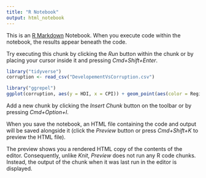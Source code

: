 ```yaml
---
title: "R Notebook"
output: html_notebook
---
```


This is an [R Markdown](http://rmarkdown.rstudio.com) Notebook. When you execute code within the notebook, the results appear beneath the code. 

Try executing this chunk by clicking the *Run* button within the chunk or by placing your cursor inside it and pressing *Cmd+Shift+Enter*. 

```r
library("tidyverse")
corruption <- read_csv("DevelopementVsCorruption.csv")
```

```r
library("ggrepel")
ggplot(corruption, aes(y = HDI, x = CPI)) + geom_point(aes(color = Region)) + geom_smooth(colour = 'red') + geom_text_repel(aes(label=Country), size = 3)
```


Add a new chunk by clicking the *Insert Chunk* button on the toolbar or by pressing *Cmd+Option+I*.

When you save the notebook, an HTML file containing the code and output will be saved alongside it (click the *Preview* button or press *Cmd+Shift+K* to preview the HTML file). 

The preview shows you a rendered HTML copy of the contents of the editor. Consequently, unlike *Knit*, *Preview* does not run any R code chunks. Instead, the output of the chunk when it was last run in the editor is displayed.

